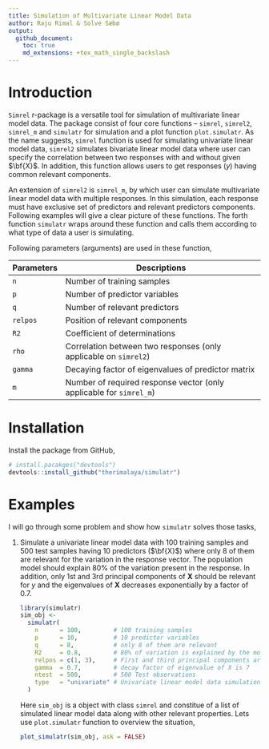 ```yaml
---
title: Simulation of Multivariate Linear Model Data
author: Raju Rimal & Solve Sæbø
output: 
  github_document:
    toc: true
    md_extensions: +tex_math_single_backslash
---
```


# Introduction
`Simrel` r-package is a versatile tool for simulation of multivariate linear model data. The package consist of four core functions -- `simrel`, `simrel2`, `simrel_m` and `simulatr` for simulation and a plot function `plot.simulatr`. As the name suggests, `simrel` function is used for simulating univariate linear model data, `simrel2` simulates bivariate linear model data where user can specify the correlation between two responses with and without given $\bf{X}$. In addition, this function allows users to get responses ($y$) having common relevant components.

An extension of `simrel2` is `simrel_m`, by which user can simulate multivariate linear model data with multiple responses. In this simulation, each response must have exclusive set of predictors and relevant predictors components. Following examples will give a clear picture of these functions. The forth function `simulatr` wraps around these function and calls them according to what type of data a user is simulating.

Following parameters (arguments) are used in these function,

| Parameters | Descriptions                                                        |
|------------|---------------------------------------------------------------------|
| `n`        | Number of training samples                                          |
| `p`        | Number of predictor variables                                       |
| `q`        | Number of relevant predictors                                       |
| `relpos`   | Position of relevant components                                     |
| `R2`       | Coefficient of determinations                                       |
| `rho`      | Correlation between two responses (only applicable on `simrel2`)    |
| `gamma`    | Decaying factor of eigenvalues of predictor matrix                  |
| `m`        | Number of required response vector (only applicable for `simrel_m`) |

# Installation
Install the package from GitHub,

```r
# install.pacakges("devtools")
devtools::install_github("therimalaya/simulatr")
```

# Examples
I will go through some problem and show how `simulatr` solves those tasks,

1. Simulate a univariate linear model data with 100 training samples and 500 test samples having 10 predictors ($\bf{X}$) where only 8 of them are relevant for the variation in the response vector. The population model should explain 80% of the variation present in the response. In addition, only 1st and 3rd principal components of **X** should be relevant for *y* and the eigenvalues of **X** decreases exponentially by a factor of 0.7.

    ```r
    library(simulatr)
    sim_obj <- 
      simulatr(
        n      = 100,         # 100 training samples
        p      = 10,          # 10 predictor variables
        q      = 8,           # only 8 of them are relevant
        R2     = 0.8,         # 80% of variation is explained by the model
        relpos = c(1, 3),     # First and third principal components are relevant
        gamma  = 0.7,         # decay factor of eigenvalue of X is 7
        ntest  = 500,         # 500 Test observations
        type   = "univariate" # Univariate linear model data simulation
      )
    ```
    
    Here `sim_obj` is a object with class `simrel` and constitue of a list of simulated linear model data along with other relevant properties. Lets use `plot.simulatr` function to overview the situation,
    
    ```r
    plot_simulatr(sim_obj, ask = FALSE)
    ```
